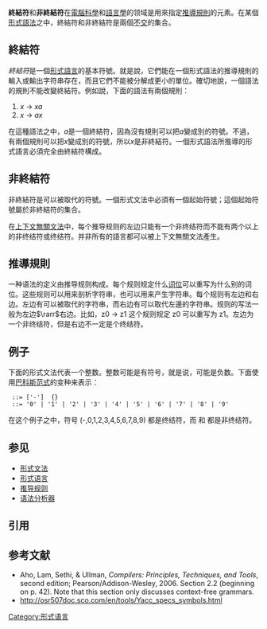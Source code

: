 {{NoteTA
|G1=IT
}}
{{RoughTranslation}}

'''終結符'''和'''非終結符'''在[[電腦科學|電腦科學]]和[[語言學|語言學]]的领域是用來指定[[推導規則|推導規則]]的元素。在某個[[形式語法|形式語法]]之中，終結符和非終結符是兩個[[不交集|不交]]的集合。

== 終結符 ==

''終結符''是一個[[形式語言|形式語言]]的基本符號。就是說，它們能在一個形式語法的推導規則的輸入或輸出字符串存在，而且它們不能被分解成更小的單位。確切地說，一個語法的規則不能改變終結符。例如說，下面的語法有兩個規則：

#''x'' -> ''xa''
#''x'' -> ''ax''

在這種語法之中，''a''是一個終結符，因為沒有規則可以把''a''變成別的符號。不過，有兩個規則可以把''x''變成別的符號，所以''x''是非終結符。一個形式語法所推導的形式語言必須完全由終結符構成。

== 非終結符 ==

非終結符是可以被取代的符號。一個形式文法中必須有一個起始符號；這個起始符號屬於非終結符的集合。

在[[上下文無關文法|上下文無關文法]]中，每个推导规则的左边只能有一个非终结符而不能有两个以上的非终结符或终结符。并非所有的語言都可以被上下文無關文法產生。

== 推導規則 ==

一种语法的定义由推导规则构成。每个规则规定什么[[词位|词位]]可以重写为什么别的词位。这些规则可以用来剖析字符串，也可以用来产生字符串。每个规则有左边和右边。左边有可以被取代的字符串，而右边有可以取代左邊的字符串。规则的写法一般为左边<math>\rarr</math>右边。比如，z0 → z1 这个规则规定 z0 可以重写为 z1。左边为一个非终结符，但是右边不一定是个终结符。

== 例子 ==

下面的形式文法代表一个整数。整数可能是有符号，就是说，可能是负数。下面使用[[巴科斯范式|巴科斯范式]]的变种来表示：

 <integer> ::= ['-'] <digit> {<digit>}
 <digit> ::= '0' | '1' | '2' | '3' | '4' | '5' | '6' | '7' | '8' | '9'

在这个例子之中，符号 (-,0,1,2,3,4,5,6,7,8,9) 都是终结符，而 <digit> 和 <integer> 都是非终结符。

== 参见 ==
* [[形式文法|形式文法]]
* [[形式语言|形式语言]]
* [[推导规则|推导规则]]
* [[语法分析器|语法分析器]]

== 引用 ==
{{reflist}}

== 参考文献 ==
{{refbegin}}
* Aho, Lam, Sethi, & Ullman, ''Compilers: Principles, Techniques, and Tools'', second edition; Pearson/Addison-Wesley, 2006.  Section 2.2 (beginning on p. 42). Note that this section only discusses context-free grammars.
* http://osr507doc.sco.com/en/tools/Yacc_specs_symbols.html {{Wayback|url=http://osr507doc.sco.com/en/tools/Yacc_specs_symbols.html |date=20200212002215 }}
{{refend}}

[[Category:形式语言|Category:形式语言]]